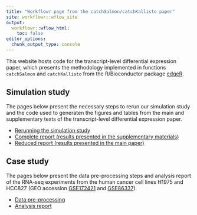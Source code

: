 ```yaml
---
title: "Workflowr page from the catchSalmon/catchKallisto paper"
site: workflowr::wflow_site
output:
  workflowr::wflow_html:
    toc: false
editor_options:
  chunk_output_type: console
---
```


This website hosts code for the transcript-level differential expression paper, which presents the methodology implemented in functions `catchSalmon` and `catchKallisto` from the R/Bioconductor package [edgeR](https://bioconductor.org/packages/release/bioc/html/edgeR.html).

## Simulation study

The pages below present the necessary steps to rerun our simulation study and the code used to generaten the figures and tables from the main and supplementary texts of the transcript-level differential expression paper.

* [Rerunning the simulation study](simulation-howto.html)
* [Complete report (results presented in the supplementary materials)](simulation-complete.html)
* [Reduced report (results presented in the main paper)](simulation-paper.html)
  
## Case study

The pages below present the data pre-processing steps and analysis report of the RNA-seq experiments from the human cancer cell lines H1975 and HCC827 (GEO accession [GSE172421](https://www.ncbi.nlm.nih.gov/geo/query/acc.cgi?acc=GSE172421) and [GSE86337](https://www.ncbi.nlm.nih.gov/geo/query/acc.cgi?acc=GSE86337)).

* [Data pre-processing](casestudy-howto.html)
* [Analysis report](casestudy.html)
